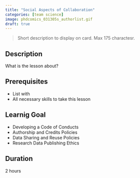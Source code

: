 ```yaml
---
title: "Social Aspects of Collaboration"
categories: [team science]
image: phdcomics_031305s_authorlist.gif
draft: true
---
```


> Short description to display on card. Max 175 charactesr.

## Description

What is the lesson about?

## Prerequisites

-   List with
-   All necessary skills to take this lesson

## Learnig Goal

-   Developing a Code of Conducts
-   Authorship and Credits Policies
-   Data Sharing and Reuse Policies
-   Research Data Publishing Ethics

## Duration

2 hours
